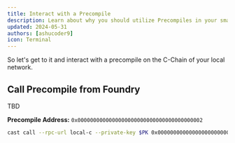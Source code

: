 ```yaml
---
title: Interact with a Precompile
description: Learn about why you should utilize Precompiles in your smart contracts.
updated: 2024-05-31
authors: [ashucoder9]
icon: Terminal
---
```


So let's get to it and interact with a precompile on the C-Chain of your local network.

## Call Precompile from Foundry

TBD

**Precompile Address:** `0x0000000000000000000000000000000000000002`

```bash 
cast call --rpc-url local-c --private-key $PK 0x0000000000000000000000000000000000000002 "run(string)(bytes32)" "test"
```